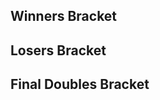 {{DISPLAYTITLE: Frame Perfect Series 2: ''Melee'' Doubles Bracket}}{{SetGame|melee}}
{{Tabs static
|link1=Frame Perfect Series/2/Melee
|name1=Overview
|link2=Frame Perfect Series/2/Melee/Singles Pools
|name2=Singles Pools
|link3=Frame Perfect Series/2/Melee/Singles Bracket
|name3=Singles Bracket
|link4=Frame Perfect Series/2/Melee/Doubles Bracket
|name4=Doubles Bracket
|This=4
}}
==Winners Bracket==
{{32DEDoublesWBracketA
<!-- ROUND 1 -->
|r1m1t1p1=Mew2King |r1m1t1p1flag=us
|r1m1t1p2=Armada |r1m1t1p2flag=se |r1m1t1score={{win}}
|r1m1t2p1=Bye |r1m1t2p1flag=
|r1m1t2p2=Bye |r1m1t2p2flag= |r1m1t2score=
|r1m1win=1

|r1m2t1p1=CaramelCenter |r1m2t1p1flag=us
|r1m2t1p2=PBCF |r1m2t1p2flag=us |r1m2t1score=2
|r1m2t2p1=jigglynutz |r1m2t2p1flag=us
|r1m2t2p2=Steezy |r1m2t2p2flag=us |r1m2t2score=1
|r1m2win=1

|r1m3t1p1=bitou |r1m3t1p1flag=jp
|r1m3t1p2=nagaimo |r1m3t1p2flag=jp |r1m3t1score={{win}}
|r1m3t2p1=Bye |r1m3t2p1flag=
|r1m3t2p2=Bye |r1m3t2p2flag= |r1m3t2score=
|r1m3win=1

|r1m4t1p1=Shamunt |r1m4t1p1flag=us
|r1m4t1p2=Voo |r1m4t1p2flag=us |r1m4t1score={{win}}
|r1m4t2p1=Bye |r1m4t2p1flag=
|r1m4t2p2=Bye |r1m4t2p2flag= |r1m4t2score=
|r1m4win=1

|r1m5t1p1=S2J |r1m5t1p1flag=us
|r1m5t1p2=Shroomed |r1m5t1p2flag=us |r1m5t1score={{win}}
|r1m5t2p1=Bye |r1m5t2p1flag=
|r1m5t2p2=Bye |r1m5t2p2flag= |r1m5t2score=
|r1m5win=1

|r1m6t1p1=Morbellix |r1m6t1p1flag=us
|r1m6t1p2=FLIMWAD |r1m6t1p2flag=us |r1m6t1score={{win}}
|r1m6t2p1=KT |r1m6t2p1flag=us
|r1m6t2p2=DennysGrandSlamBreakfast |r1m6t2p2flag=us |r1m6t2score=DQ
|r1m6win=1

|r1m7t1p1=Colbol |r1m7t1p1flag=us
|r1m7t1p2=Gahtzu |r1m7t1p2flag=us |r1m7t1score={{win}}
|r1m7t2p1=Bye |r1m7t2p1flag=
|r1m7t2p2=Bye |r1m7t2p2flag= |r1m7t2score=
|r1m7win=1

|r1m8t1p1=SR-Cue |r1m8t1p1flag=us
|r1m8t1p2=RepsGuy |r1m8t1p2flag=us |r1m8t1score={{win}}
|r1m8t2p1=Bye |r1m8t2p1flag=
|r1m8t2p2=Bye |r1m8t2p2flag= |r1m8t2score=
|r1m8win=1

|r1m9t1p1=Wizzrobe |r1m9t1p1flag=us
|r1m9t1p2=Hungrybox |r1m9t1p2flag=us |r1m9t1score={{win}}
|r1m9t2p1=Bye |r1m9t2p1flag=
|r1m9t2p2=Bye |r1m9t2p2flag= |r1m9t2score=
|r1m9win=1

|r1m10t1p1=Schmang |r1m10t1p1flag=us
|r1m10t1p2=J$727 |r1m10t1p2flag=us |r1m10t1score=DQ
|r1m10t2p1=JBO |r1m10t2p1flag=us
|r1m10t2p2=Orion |r1m10t2p2flag=us |r1m10t2score={{win}}
|r1m10win=2

|r1m11t1p1=Hungry Pigeon |r1m11t1p1flag=us
|r1m11t1p2=King Momo |r1m11t1p2flag=us |r1m11t1score={{win}}
|r1m11t2p1=Bye |r1m11t2p1flag=
|r1m11t2p2=Bye |r1m11t2p2flag= |r1m11t2score=
|r1m11win=1

|r1m12t1p1=BiggPappa |r1m12t1p1flag=us
|r1m12t1p2=Pleb |r1m12t1p2flag=us |r1m12t1score={{win}}
|r1m12t2p1=Bye |r1m12t2p1flag=
|r1m12t2p2=Bye |r1m12t2p2flag= |r1m12t2score=
|r1m12win=1

|r1m13t1p1=Mango |r1m13t1p1flag=us
|r1m13t1p2=Lucky |r1m13t1p2flag=us |r1m13t1score={{win}}
|r1m13t2p1=Bye |r1m13t2p1flag=
|r1m13t2p2=Bye |r1m13t2p2flag= |r1m13t2score=
|r1m13win=1

|r1m14t1p1=DarkGenex |r1m14t1p1flag=us
|r1m14t1p2=picofarad |r1m14t1p2flag=us |r1m14t1score=1
|r1m14t2p1=Guppy |r1m14t2p1flag=us
|r1m14t2p2=Moombahton |r1m14t2p2flag=us |r1m14t2score=2
|r1m14win=2

|r1m15t1p1=The Moon |r1m15t1p1flag=us
|r1m15t1p2=A Rookie |r1m15t1p2flag=us |r1m15t1score={{win}}
|r1m15t2p1=Bye |r1m15t2p1flag=
|r1m15t2p2=Bye |r1m15t2p2flag= |r1m15t2score=
|r1m15win=1

|r1m16t1p1=Keenan |r1m16t1p1flag=us
|r1m16t1p2=Sigh |r1m16t1p2flag=us |r1m16t1score={{win}}
|r1m16t2p1=Bye |r1m16t2p1flag=
|r1m16t2p2=Bye |r1m16t2p2flag= |r1m16t2score=
|r1m16win=1

<!-- ROUND 2 -->
|r2m1t1p1=Mew2King |r2m1t1p1flag=us
|r2m1t1p2=Armada |r2m1t1p2flag=se |r2m1t1score=2
|r2m1t2p1=CaramelCenter |r2m1t2p1flag=us
|r2m1t2p2=PBCF |r2m1t2p2flag=us |r2m1t2score=0
|r2m1win=1

|r2m2t1p1=bitou |r2m2t1p1flag=jp
|r2m2t1p2=nagaimo |r2m2t1p2flag=jp |r2m2t1score=2
|r2m2t2p1=Shamunt |r2m2t2p1flag=us
|r2m2t2p2=Voo |r2m2t2p2flag=us |r2m2t2score=0
|r2m2win=1

|r2m3t1p1=S2J |r2m3t1p1flag=us
|r2m3t1p2=Shroomed |r2m3t1p2flag=us |r2m3t1score=2
|r2m3t2p1=Morbellix |r2m3t2p1flag=us
|r2m3t2p2=FLIMWAD |r2m3t2p2flag=us |r2m3t2score=0
|r2m3win=1

|r2m4t1p1=Colbol |r2m4t1p1flag=us
|r2m4t1p2=Gahtzu |r2m4t1p2flag=us |r2m4t1score=2
|r2m4t2p1=SR-Cue |r2m4t2p1flag=us
|r2m4t2p2=RepsGuy |r2m4t2p2flag=us |r2m4t2score=0
|r2m4win=1

|r2m5t1p1=Wizzrobe |r2m5t1p1flag=us
|r2m5t1p2=Hungrybox |r2m5t1p2flag=us |r2m5t1score=DQ
|r2m5t2p1=JBO |r2m5t2p1flag=us
|r2m5t2p2=Orion |r2m5t2p2flag=us |r2m5t2score={{win}}
|r2m5win=2

|r2m6t1p1=Hungry Pigeon |r2m6t1p1flag=us
|r2m6t1p2=King Momo |r2m6t1p2flag=us |r2m6t1score={{win}}
|r2m6t2p1=BiggPappa |r2m6t2p1flag=us
|r2m6t2p2=Pleb |r2m6t2p2flag=us |r2m6t2score=DQ
|r2m6win=1

|r2m7t1p1=Mango |r2m7t1p1flag=us
|r2m7t1p2=Lucky |r2m7t1p2flag=us |r2m7t1score=DQ
|r2m7t2p1=Guppy |r2m7t2p1flag=us
|r2m7t2p2=Moombahton |r2m7t2p2flag=us |r2m7t2score={{win}}
|r2m7win=2

|r2m8t1p1=The Moon |r2m8t1p1flag=us
|r2m8t1p2=A Rookie |r2m8t1p2flag=us |r2m8t1score=2
|r2m8t2p1=Keenan |r2m8t2p1flag=us
|r2m8t2p2=Sigh |r2m8t2p2flag=us |r2m8t2score=0
|r2m8win=1

<!-- ROUND 3 -->
|r3m1t1p1=Mew2King |r3m1t1p1flag=us
|r3m1t1p2=Armada |r3m1t1p2flag=se |r3m1t1score=2
|r3m1t2p1=bitou |r3m1t2p1flag=jp
|r3m1t2p2=nagaimo |r3m1t2p2flag=jp |r3m1t2score=0
|r3m1win=1

|r3m2t1p1=S2J |r3m2t1p1flag=us
|r3m2t1p2=Shroomed |r3m2t1p2flag=us |r3m2t1score=2
|r3m2t2p1=Colbol |r3m2t2p1flag=us
|r3m2t2p2=Gahtzu |r3m2t2p2flag=us |r3m2t2score=0
|r3m2win=1

|r3m3t1p1=JBO |r3m3t1p1flag=us
|r3m3t1p2=Orion |r3m3t1p2flag=us |r3m3t1score={{win}}
|r3m3t2p1=Hungry Pigeon |r3m3t2p1flag=us
|r3m3t2p2=King Momo |r3m3t2p2flag=us |r3m3t2score=DQ
|r3m3win=1

|r3m4t1p1=Guppy |r3m4t1p1flag=us
|r3m4t1p2=Moombahton |r3m4t1p2flag=us |r3m4t1score=0
|r3m4t2p1=The Moon |r3m4t2p1flag=us
|r3m4t2p2=A Rookie |r3m4t2p2flag=us |r3m4t2score=2
|r3m4win=2

<!-- ROUND 4 -->
|r4m1t1p1=Mew2King |r4m1t1p1flag=us
|r4m1t1p2=Armada |r4m1t1p2flag=se |r4m1t1score=3
|r4m1t2p1=S2J |r4m1t2p1flag=us
|r4m1t2p2=Shroomed |r4m1t2p2flag=us |r4m1t2score=1
|r4m1win=1
|r4m1t1p1char1=sheik |r4m1t1p1stock1=2 |r4m1t1p2char1=peach |r4m1t1p2stock1=3
|r4m1t2p1char1=cf |r4m1t2p1stock1=0 |r4m1t2p2char1=sheik |r4m1t2p2stock1=0 |r4m1win1=1 |r4m1stage1=Battlefield
|r4m1t1p1char2=sheik |r4m1t1p1stock2=3 |r4m1t1p2char2=peach |r4m1t1p2stock2=2
|r4m1t2p1char2=cf |r4m1t2p1stock2=0 |r4m1t2p2char2=sheik |r4m1t2p2stock2=0 |r4m1win2=1 |r4m1stage2=Pokémon Stadium
|r4m1t1p1char3=sheik |r4m1t1p1stock3=0 |r4m1t1p2char3=peach |r4m1t1p2stock3=0
|r4m1t2p1char3=cf |r4m1t2p1stock3=1 |r4m1t2p2char3=sheik |r4m1t2p2stock3=1 |r4m1win3=2 |r4m1stage3=Battlefield
|r4m1t1p1char4=sheik |r4m1t1p1stock4=1 |r4m1t1p2char4=peach |r4m1t1p2stock4=1
|r4m1t2p1char4=cf |r4m1t2p1stock4=0 |r4m1t2p2char4=sheik |r4m1t2p2stock4=0 |r4m1win4=1 |r4m1stage4=Dream Land

|r4m2t1p1=JBO |r4m2t1p1flag=us
|r4m2t1p2=Orion |r4m2t1p2flag=us |r4m2t1score=0
|r4m2t2p1=The Moon |r4m2t2p1flag=us
|r4m2t2p2=A Rookie |r4m2t2p2flag=us |r4m2t2score=3
|r4m2win=2
|r4m2t1p1char1=fox |r4m2t1p1stock1=0 |r4m2t1p2char1=peach |r4m2t1p2stock1=0
|r4m2t2p1char1=fox |r4m2t2p1stock1=3 |r4m2t2p2char1=mario |r4m2t2p2stock1=3 |r4m2win1=2 |r4m2stage1=Battlefield
|r4m2t1p1char2=fox |r4m2t1p1stock2=0 |r4m2t1p2char2=peach |r4m2t1p2stock2=0
|r4m2t2p1char2=fox |r4m2t2p1stock2=2 |r4m2t2p2char2=mario |r4m2t2p2stock2=2 |r4m2win2=2 |r4m2stage2=Dream Land
|r4m2t1p1char3=fox |r4m2t1p1stock3=0 |r4m2t1p2char3=peach |r4m2t1p2stock3=0
|r4m2t2p1char3=fox |r4m2t2p1stock3=2 |r4m2t2p2char3=mario |r4m2t2p2stock3=2 |r4m2win3=2 |r4m2stage3=Dream Land

}}
==Losers Bracket==
{{24DEDoublesLBracketSmwA
|tourneylink=Frame Perfect Series/2/Melee
|tourneyname=Frame Perfect Series 2
|l1placement=17-24
|l2placement=13-16
|l3placement=9-12
|l4placement=7-8
|l5placement=5-6
|column-width=160

<!-- ROUND 1 -->
|l1m1t1p1=Keenan |l1m1t1p1flag=us
|l1m1t1p2=Sigh |l1m1t1p2flag=us |l1m1t1score=2
|l1m1t2p1=jigglynutz |l1m1t2p1flag=us
|l1m1t2p2=Steezy |l1m1t2p2flag=us |l1m1t2score=0
|l1m1win=1

|l1m2t1p1=Mango |l1m2t1p1flag=us
|l1m2t1p2=Lucky |l1m2t1p2flag=us |l1m2t1score={{win}}
|l1m2t2p1=Bye |l1m2t2p1flag=
|l1m2t2p2=Bye |l1m2t2p2flag= |l1m2t2score=
|l1m2win=1

|l1m3t1p1=BiggPappa |l1m3t1p1flag=us
|l1m3t1p2=Pleb |l1m3t1p2flag=us |l1m3t1score=DQ
|l1m3t2p1=KT |l1m3t2p1flag=us
|l1m3t2p2=DennysGrandSlamBreakfast |l1m3t2p2flag=us |l1m3t2score={{win}}
|l1m3win=2

|l1m4t1p1=Wizzrobe |l1m4t1p1flag=us
|l1m4t1p2=Hungrybox |l1m4t1p2flag=us |l1m4t1score={{win}}
|l1m4t2p1=Bye |l1m4t2p1flag=
|l1m4t2p2=Bye |l1m4t2p2flag= |l1m4t2score=
|l1m4win=1

|l1m5t1p1=SR-Cue |l1m5t1p1flag=us
|l1m5t1p2=RepsGuy |l1m5t1p2flag=us |l1m5t1score={{win}}
|l1m5t2p1=Schmang |l1m5t2p1flag=us
|l1m5t2p2=J$727 |l1m5t2p2flag=us |l1m5t2score=DQ
|l1m5win=1

|l1m6t1p1=Morbellix |l1m6t1p1flag=us
|l1m6t1p2=FLIMWAD |l1m6t1p2flag=us |l1m6t1score={{win}}
|l1m6t2p1=Bye |l1m6t2p1flag=
|l1m6t2p2=Bye |l1m6t2p2flag= |l1m6t2score=
|l1m6win=1

|l1m7t1p1=Shamunt |l1m7t1p1flag=us
|l1m7t1p2=Voo |l1m7t1p2flag=us |l1m7t1score=2
|l1m7t2p1=DarkGenex |l1m7t2p1flag=us
|l1m7t2p2=picofarad |l1m7t2p2flag=us |l1m7t2score=0
|l1m7win=1

|l1m8t1p1=CaramelCenter |l1m8t1p1flag=us
|l1m8t1p2=PBCF |l1m8t1p2flag=us |l1m8t1score={{win}}
|l1m8t2p1=Bye |l1m8t2p1flag=
|l1m8t2p2=Bye |l1m8t2p2flag= |l1m8t2score=
|l1m8win=1

<!-- ROUND 2 -->
|l2m1t1p1=Keenan |l2m1t1p1flag=us
|l2m1t1p2=Sigh |l2m1t1p2flag=us |l2m1t1score={{win}}
|l2m1t2p1=Mango |l2m1t2p1flag=us
|l2m1t2p2=Lucky |l2m1t2p2flag=us |l2m1t2score=DQ
|l2m1win=1

|l2m2t1p1=KT |l2m2t1p1flag=us
|l2m2t1p2=DennysGrandSlamBreakfast |l2m2t1p2flag=us |l2m2t1score={{win}}
|l2m2t2p1=Wizzrobe |l2m2t2p1flag=us
|l2m2t2p2=Hungrybox |l2m2t2p2flag=us |l2m2t2score=DQ
|l2m2win=1

|l2m3t1p1=SR-Cue |l2m3t1p1flag=us
|l2m3t1p2=RepsGuy |l2m3t1p2flag=us |l2m3t1score=2
|l2m3t2p1=Morbellix |l2m3t2p1flag=us
|l2m3t2p2=FLIMWAD |l2m3t2p2flag=us |l2m3t2score=1
|l2m3win=1

|l2m4t1p1=Shamunt |l2m4t1p1flag=us
|l2m4t1p2=Voo |l2m4t1p2flag=us |l2m4t1score=2
|l2m4t2p1=CaramelCenter |l2m4t2p1flag=us
|l2m4t2p2=PBCF |l2m4t2p2flag=us |l2m4t2score=0
|l2m4win=1

<!-- ROUND 3 -->
|l3m1t1p1=Colbol |l3m1t1p1flag=us
|l3m1t1p2=Gahtzu |l3m1t1p2flag=us |l3m1t1score=2
|l3m1t2p1=Keenan |l3m1t2p1flag=us
|l3m1t2p2=Sigh |l3m1t2p2flag=us |l3m1t2score=1
|l3m1win=1

|l3m2t1p1=bitou |l3m2t1p1flag=jp
|l3m2t1p2=nagaimo |l3m2t1p2flag=jp |l3m2t1score=2
|l3m2t2p1=KT |l3m2t2p1flag=us
|l3m2t2p2=DennysGrandSlamBreakfast |l3m2t2p2flag=us |l3m2t2score=0
|l3m2win=1

|l3m3t1p1=Guppy |l3m3t1p1flag=us
|l3m3t1p2=Moombahton |l3m3t1p2flag=us |l3m3t1score=1
|l3m3t2p1=SR-Cue |l3m3t2p1flag=us
|l3m3t2p2=RepsGuy |l3m3t2p2flag=us |l3m3t2score=2
|l3m3win=2

|l3m4t1p1=Hungry Pigeon |l3m4t1p1flag=us
|l3m4t1p2=King Momo |l3m4t1p2flag=us |l3m4t1score=1
|l3m4t2p1=Shamunt |l3m4t2p1flag=us
|l3m4t2p2=Voo |l3m4t2p2flag=us |l3m4t2score=2
|l3m4win=2

<!-- ROUND 4 -->
|l4m1t1p1=Colbol |l4m1t1p1flag=us
|l4m1t1p2=Gahtzu |l4m1t1p2flag=us |l4m1t1score=3
|l4m1t2p1=bitou |l4m1t2p1flag=jp
|l4m1t2p2=nagaimo |l4m1t2p2flag=jp |l4m1t2score=0
|l4m1win=1
|l4m1t1p1char1=fox |l4m1t1p1stock1=2 |l4m1t1p2char1=cf |l4m1t1p2stock1=1
|l4m1t2p1char1=fox |l4m1t2p1stock1=0 |l4m1t2p2char1=cf |l4m1t2p2stock1=0 |l4m1win1=1 |l4m1stage1=Battlefield
|l4m1t1p1char2=fox |l4m1t1p1stock2=2 |l4m1t1p2char2=cf |l4m1t1p2stock2=2
|l4m1t2p1char2=fox |l4m1t2p1stock2=0 |l4m1t2p2char2=cf |l4m1t2p2stock2=0 |l4m1win2=1 |l4m1stage2=Final Destination
|l4m1t1p1char3=fox |l4m1t1p1stock3=1 |l4m1t1p2char3=cf |l4m1t1p2stock3=1
|l4m1t2p1char3=fox |l4m1t2p1stock3=0 |l4m1t2p2char3=cf |l4m1t2p2stock3=0 |l4m1win3=1 |l4m1stage3=Final Destination

|l4m2t1p1=SR-Cue |l4m2t1p1flag=us
|l4m2t1p2=RepsGuy |l4m2t1p2flag=us |l4m2t1score=0
|l4m2t2p1=Shamunt |l4m2t2p1flag=us
|l4m2t2p2=Voo |l4m2t2p2flag=us |l4m2t2score=3
|l4m2win=2
|l4m2t1p1char1=jigglypuff |l4m2t1p1stock1=0 |l4m2t1p2char1=ic |l4m2t1p2stock1=0
|l4m2t2p1char1=sheik |l4m2t2p1stock1=2 |l4m2t2p2char1=falco |l4m2t2p2stock1=1 |l4m2win1=2 |l4m2stage1=Battlefield
|l4m2t1p1char2=jigglypuff |l4m2t1p1stock2=0 |l4m2t1p2char2=ic |l4m2t1p2stock2=0
|l4m2t2p1char2=sheik |l4m2t2p1stock2=2 |l4m2t2p2char2=falco |l4m2t2p2stock2=1 |l4m2win2=2 |l4m2stage2=Dream Land
|l4m2t1p1char3=jigglypuff |l4m2t1p1stock3=0 |l4m2t1p2char3=ic |l4m2t1p2stock3=0
|l4m2t2p1char3=sheik |l4m2t2p1stock3=1 |l4m2t2p2char3=falco |l4m2t2p2stock3=2 |l4m2win3=2 |l4m2stage3=Final Destination
|l4m2details={{BracketMatchDetails|reddit=|comment=|vod=https://youtu.be/fJDuOfQOYhA}}

<!-- ROUND 5 -->
|l5m1t1p1=JBO |l5m1t1p1flag=us
|l5m1t1p2=Orion |l5m1t1p2flag=us |l5m1t1score=0
|l5m1t2p1=Colbol |l5m1t2p1flag=us
|l5m1t2p2=Gahtzu |l5m1t2p2flag=us |l5m1t2score=3
|l5m1win=2
|l5m1t1p1char1=fox |l5m1t1p1stock1=0 |l5m1t1p2char1=peach |l5m1t1p2stock1=0
|l5m1t2p1char1=fox |l5m1t2p1stock1=2 |l5m1t2p2char1=cf |l5m1t2p2stock1=2 |l5m1win1=2 |l5m1stage1=Battlefield
|l5m1t1p1char2=fox |l5m1t1p1stock2=0 |l5m1t1p2char2=peach |l5m1t1p2stock2=0
|l5m1t2p1char2=fox |l5m1t2p1stock2=1 |l5m1t2p2char2=cf |l5m1t2p2stock2=2 |l5m1win2=2 |l5m1stage2=Dream Land
|l5m1t1p1char3=fox |l5m1t1p1stock3=0 |l5m1t1p2char3=peach |l5m1t1p2stock3=0
|l5m1t2p1char3=fox |l5m1t2p1stock3=2 |l5m1t2p2char3=cf |l5m1t2p2stock3=1 |l5m1win3=2 |l5m1stage3=Dream Land

|l5m2t1p1=S2J |l5m2t1p1flag=us
|l5m2t1p2=Shroomed |l5m2t1p2flag=us |l5m2t1score=3
|l5m2t2p1=Shamunt |l5m2t2p1flag=us
|l5m2t2p2=Voo |l5m2t2p2flag=us |l5m2t2score=1
|l5m2win=1
|l5m2t1p1char1=cf |l5m2t1p1stock1=3 |l5m2t1p2char1=sheik |l5m2t1p2stock1=2
|l5m2t2p1char1=sheik |l5m2t2p1stock1=0 |l5m2t2p2char1=falco |l5m2t2p2stock1=0 |l5m2win1=1 |l5m2stage1=Battlefield
|l5m2t1p1char2=cf |l5m2t1p1stock2=0 |l5m2t1p2char2=sheik |l5m2t1p2stock2=0
|l5m2t2p1char2=sheik |l5m2t2p1stock2=1 |l5m2t2p2char2=falco |l5m2t2p2stock2=1 |l5m2win2=2 |l5m2stage2=Final Destination
|l5m2t1p1char3=cf |l5m2t1p1stock3=2 |l5m2t1p2char3=sheik |l5m2t1p2stock3=2
|l5m2t2p1char3=sheik |l5m2t2p1stock3=0 |l5m2t2p2char3=falco |l5m2t2p2stock3=0 |l5m2win3=1 |l5m2stage3=Dream Land
|l5m2t1p1char4=cf |l5m2t1p1stock4=2 |l5m2t1p2char4=sheik |l5m2t1p2stock4=2
|l5m2t2p1char4=sheik |l5m2t2p1stock4=0 |l5m2t2p2char4=falco |l5m2t2p2stock4=0 |l5m2win4=1 |l5m2stage4=Pokémon Stadium
|l5m2details={{BracketMatchDetails|reddit=|comment=|vod=https://youtu.be/dldpvtmy5i8}}
}}
<onlyinclude>
==Final Doubles Bracket==
{{DEFinalDoublesSmwBracket
|tourneylink=Frame Perfect Series/2/Melee
|tourneyname=Frame Perfect Series 2
|l1placement=4
|r2placement=3
|r3loserplacement=2
|r3winnerplacement=1

<!-- FROM WINNERS -->
|r1m1t1p1=Mew2King |r1m1t1p1flag=us
|r1m1t1p2=Armada |r1m1t1p2flag=se |r1m1t1score=3
|r1m1t2p1=The Moon |r1m1t2p1flag=us
|r1m1t2p2=A Rookie |r1m1t2p2flag=us |r1m1t2score=0
|r1m1win=1
|r1m1t1p1char1=sheik |r1m1t1p1stock1=2 |r1m1t1p2char1=peach |r1m1t1p2stock1=2
|r1m1t2p1char1=marth |r1m1t2p1stock1=0 |r1m1t2p2char1=mario |r1m1t2p2stock1=0 |r1m1win1=1 |r1m1stage1=Battlefield
|r1m1t1p1char2=sheik |r1m1t1p1stock2=2 |r1m1t1p2char2=peach |r1m1t1p2stock2=2
|r1m1t2p1char2=marth |r1m1t2p1stock2=0 |r1m1t2p2char2=mario |r1m1t2p2stock2=0 |r1m1win2=1 |r1m1stage2=Yoshi's Story
|r1m1t1p1char3=sheik |r1m1t1p1stock3=1 |r1m1t1p2char3=peach |r1m1t1p2stock3=1
|r1m1t2p1char3=marth |r1m1t2p1stock3=0 |r1m1t2p2char3=mario |r1m1t2p2stock3=0 |r1m1win3=1 |r1m1stage3=Pokémon Stadium
|r1m1details={{BracketMatchDetails|reddit=|comment=|vod=https://youtu.be/3bhMb0qXy4Q}}

<!-- FROM LOSERS -->
|l1m1t1p1=Colbol |l1m1t1p1flag=us
|l1m1t1p2=Gahtzu |l1m1t1p2flag=us |l1m1t1score=1
|l1m1t2p1=S2J |l1m1t2p1flag=us
|l1m1t2p2=Shroomed |l1m1t2p2flag=us |l1m1t2score=3
|l1m1win=2
|l1m1t1p1char1=fox |l1m1t1p1stock1=0 |l1m1t1p2char1=cf |l1m1t1p2stock1=0
|l1m1t2p1char1=cf |l1m1t2p1stock1=2 |l1m1t2p2char1=sheik |l1m1t2p2stock1=2 |l1m1win1=2 |l1m1stage1=Battlefield
|l1m1t1p1char2=fox |l1m1t1p1stock2=1 |l1m1t1p2char2=cf |l1m1t1p2stock2=1
|l1m1t2p1char2=cf |l1m1t2p1stock2=0 |l1m1t2p2char2=sheik |l1m1t2p2stock2=0 |l1m1win2=1 |l1m1stage2=Pokémon Stadium
|l1m1t1p1char3=fox |l1m1t1p1stock3=0 |l1m1t1p2char3=cf |l1m1t1p2stock3=0
|l1m1t2p1char3=cf |l1m1t2p1stock3=2 |l1m1t2p2char3=sheik |l1m1t2p2stock3=1 |l1m1win3=2 |l1m1stage3=Dream Land
|l1m1t1p1char4=fox |l1m1t1p1stock4=0 |l1m1t1p2char4=cf |l1m1t1p2stock4=0
|l1m1t2p1char4=cf |l1m1t2p1stock4=1 |l1m1t2p2char4=sheik |l1m1t2p2stock4=1 |l1m1win4=2 |l1m1stage4=Final Destination
|l1m1details={{BracketMatchDetails|reddit=|comment=|vod=https://www.youtube.com/watch?v=7y5dZe0Fyew}}

<!-- LOSERS FINALS -->
|r2m1t1p1=The Moon |r2m1t1p1flag=us
|r2m1t1p2=A Rookie |r2m1t1p2flag=us |r2m1t1score=1
|r2m1t2p1=S2J |r2m1t2p1flag=us
|r2m1t2p2=Shroomed |r2m1t2p2flag=us |r2m1t2score=3
|r2m1win=2
|r2m1t1p1char1=fox |r2m1t1p1stock1=0 |r2m1t1p2char1=mario |r2m1t1p2stock1=0
|r2m1t2p1char1=cf |r2m1t2p1stock1=3 |r2m1t2p2char1=sheik |r2m1t2p2stock1=2 |r2m1win1=2 |r2m1stage1=Battlefield
|r2m1t1p1char2=fox |r2m1t1p1stock2=1 |r2m1t1p2char2=mario |r2m1t1p2stock2=1
|r2m1t2p1char2=cf |r2m1t2p1stock2=0 |r2m1t2p2char2=sheik |r2m1t2p2stock2=0 |r2m1win2=1 |r2m1stage2=Final Destination
|r2m1t1p1char3=fox |r2m1t1p1stock3=0 |r2m1t1p2char3=mario |r2m1t1p2stock3=0
|r2m1t2p1char3=cf |r2m1t2p1stock3=1 |r2m1t2p2char3=sheik |r2m1t2p2stock3=1 |r2m1win3=2 |r2m1stage3=Dream Land
|r2m1t1p1char4=fox |r2m1t1p1stock4=0 |r2m1t1p2char4=mario |r2m1t1p2stock4=0
|r2m1t2p1char4=cf |r2m1t2p1stock4=2 |r2m1t2p2char4=sheik |r2m1t2p2stock4=2 |r2m1win4=2 |r2m1stage4=Pokémon Stadium
|r2m1details={{BracketMatchDetails|reddit=|comment=|vod=https://youtu.be/e1YljQdTE_w}}

<!-- GRAND FINALS -->
|r3m1t1p1=Mew2King |r3m1t1p1flag=us
|r3m1t1p2=Armada |r3m1t1p2flag=se |r3m1t1score=3
|r3m1t2p1=S2J |r3m1t2p1flag=us
|r3m1t2p2=Shroomed |r3m1t2p2flag=us |r3m1t2score=1
|r3m1win=1
|r3m1t1p1char1=sheik |r3m1t1p1stock1=0 |r3m1t1p2char1=peach |r3m1t1p2stock1=0
|r3m1t2p1char1=cf |r3m1t2p1stock1=1 |r3m1t2p2char1=sheik |r3m1t2p2stock1=1 |r3m1win1=2 |r3m1stage1=Battlefield
|r3m1t1p1char2=sheik |r3m1t1p1stock2=0 |r3m1t1p2char2=peach |r3m1t1p2stock2=1
|r3m1t2p1char2=cf |r3m1t2p1stock2=0 |r3m1t2p2char2=sheik |r3m1t2p2stock2=0 |r3m1win2=1 |r3m1stage2=Dream Land
|r3m1t1p1char3=sheik |r3m1t1p1stock3=1 |r3m1t1p2char3=peach |r3m1t1p2stock3=1
|r3m1t2p1char3=cf |r3m1t2p1stock3=0 |r3m1t2p2char3=sheik |r3m1t2p2stock3=0 |r3m1win3=1 |r3m1stage3=Pokémon Stadium
|r3m1t1p1char4=sheik |r3m1t1p1stock4=1 |r3m1t1p2char4=peach |r3m1t1p2stock4=1
|r3m1t2p1char4=cf |r3m1t2p1stock4=0 |r3m1t2p2char4=sheik |r3m1t2p2stock4=0 |r3m1win4=1 |r3m1stage4=Pokémon Stadium
|r3m1details={{BracketMatchDetails|reddit=|comment=|vod=https://youtu.be/Li5LbgZIzFk}}
}}
</onlyinclude>
